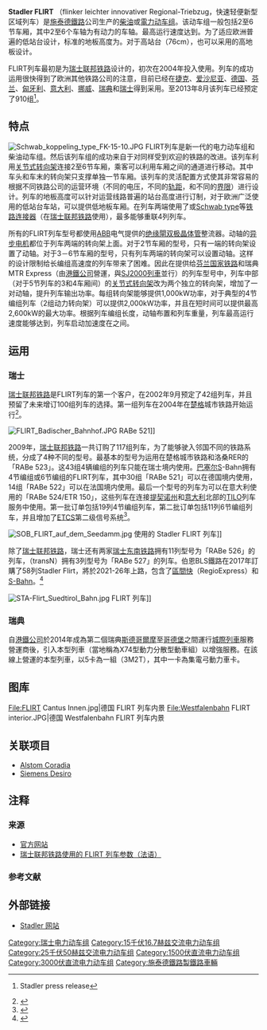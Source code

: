 {{noteTA
|1=zh-tw:電聯車;zh-hk:電動客車;zh-cn:电力动车组;
|2=zh-tw:車廂;zh-hk:車卡;zh-cn:车厢;
|G1=單位
|G2=地名
|G3=電子學
|G4=Railway
|3=zh-tw:動力分散式;zh-cn:动车组;
|4=zh-tw:柴聯車;zh-cn:柴油动车组;
|5=zh-tw:月台;zh-hk:月台;zh-hans:站台
|6=zh-tw:公司;zh-cn:运营商;
|7=zh-tw:車廠;    zh-cn:制造商;
|8=zh-cn:營運商;  zh-tw:鐵路公司;
}}

{{鐵路車輛
|車輛名稱=Stadler FLIRT 列车
|圖像=Zurich 2011 646.jpg
|圖像說明=一列停靠在苏黎世机场站的 Stadler FLIRT 列车
|類型=[[电力动车组|电力动车组]]、[[柴油动车组|柴油动车组]]
|型號=瑞士联邦铁路 RABe 521 型电力动车组<br />瑞士联邦铁路 RABe 522 型电力动车组<br />瑞士联邦铁路 RABe 523 型电力动车组<br />瑞士联邦铁路 RABe 524 型电力动车组<br />瑞士联邦铁路 RABe 526 型电力动车组<br />瑞士联邦铁路 RABe 527 型电力动车组<br />德国铁路 429 型电力动车组
|原產國={{SWI}}
|製造=[[施泰德鐵路|施泰德鐵路]]
|訂單編號=
|車輛編號= 
|製造年份= 2004年~今
|投入服務=
|用戶=[[瑞士联邦铁路|瑞士联邦铁路]]、[[德国铁路|德国铁路]]、[[芬兰铁路|芬兰铁路]]、[[挪威国家铁路|挪威国家铁路]]、[[港鐵公司|MTR Nordic]]等
|產量=
|衍生自=
|衍生型=
|輛數= 3、4、5或6卡一列
|編組=2M2T、2M3T、3M2T或2M4T
|營運最高速度=160
|設計最高速度=200
|試驗最高速度=
|起動加速度= {{convert|0.8|and|1.2|m/s2|ft/s2|abbr=on}}
|減速度（正常）=
|減速度（緊急）=
|載客量=
|編組載客量=
|編組長度=
|全長=42006-106278
|全闊=2820 – 2880 mm
3200 mm (NSB)
3480 mm (Flirt G)
|全高=4185 mm
4120 mm (Flirt 3)
|車輛重量=
|編組總重量=76-206
|軸重=
|軸距=
|軌距={{Track gauge|sg|allk=on}}<br />{{Track gauge|1524mm|allk=on}}
|輪徑=
|轉向架=[[关节式转向架|关节式转向架]]
|車身物料=
|電化方式=AC 15kV 16.7Hz<br />AC 25kV 50Hz<br />DC 1.5kV<br />DC 3kV
|傳動方式=
|牽引電動機=
|電動機輸出=
|編組輸出=
|傳動比=
|控制裝置=
|驅動裝置=
|變速段數=
|制動方式=
|保安裝置=
|全寬備註=
}}

'''Stadler FLIRT''' （flinker leichter innovativer Regional-Triebzug，快速轻便新型区域列车）是[[施泰德鐵路|施泰德鐵路]]公司生产的[[柴油|柴油]]或[[電力|電力]][[動力分散式列車|动车组]]{{le|軌道車|railcars}}。该动车组一般包括2至6节车厢，其中2至6个车轴为有动力的车轴。最高运行速度达到{{convert|200|km/h|abbr=on}}。为了适应欧洲普遍的低站台设计，标准的地板高度为{{convert|57|cm}}。对于高站台（76cm），也可以采用{{convert|78|cm}}的高地板设计。

FLIRT列车最初是为[[瑞士联邦铁路|瑞士联邦铁路]]设计的，初次在2004年投入使用。列车的成功运用很快得到了欧洲其他铁路公司的注意，目前已经在[[捷克|捷克]]、[[爱沙尼亚|爱沙尼亚]]、[[德国|德国]]、[[芬兰|芬兰]]、[[匈牙利|匈牙利]]、[[意大利|意大利]]、[[挪威|挪威]]、[[瑞典|瑞典]]和[[瑞士|瑞士]]得到采用。至2013年8月该列车已经预定了910组<ref>{{cite web |url=http://www.stadlerrail.com/en/news/2013/08/26/production-of-the-first-flirt-train-for-odz-agglom/ |title=存档副本 |accessdate=2015-01-30 |deadurl=yes |archiveurl=https://web.archive.org/web/20150924105636/http://www.stadlerrail.com/en/news/2013/08/26/production-of-the-first-flirt-train-for-odz-agglom/ |archivedate=2015-09-24 }} Stadler press release</ref>。

==特点==
[[File:Schwab_koppeling_type_FK-15-10.JPG|thumb]]
FLIRT列车是新一代的电力动车组和柴油动车组。然后该列车组的成功来自于对同样受到欢迎的{{tsl|en|Stadler GTW}}铁路的改进。该列车利用[[关节式转向架|关节式转向架]]连接2至6节车厢，乘客可以利用车厢之间的通道进行移动。其中车头和车末的转向架只支撑单独一节车厢。该列车的灵活配置方式使其非常容易的根据不同铁路公司的运营环境（不同的电压，不同的[[轨距|轨距]]，和不同的[[界限|界限]]）进行设计。列车的地板高度可以针对运营线路普遍的站台高度进行订制，对于欧洲广泛使用的低站台车站，可以提供低地板车厢。在列车两端使用了{{le|Scharfenberg自动车钩|Scharfenberg coupler}}或[[Schwab_type|Schwab type]]等[[铁路连接器|铁路连接器]]（在[[瑞士联邦铁路|瑞士联邦铁路]]使用），最多能够重联4列列车。

所有的FLIRT列车型号都使用[[ABB|ABB]]电气提供的[[绝缘閘双极晶体管|绝缘閘双极晶体管]]整流器。动轴的[[异步电机|异步电机]]都位于列车两端的转向架上面。对于2节车厢的型号，只有一端的转向架设置了动轴。对于3－6节车厢的型号，只有列车两端的转向架可以设置动轴。这样的设计限制给长编组高速度的列车带来了困难。因此在提供给[[芬兰国家铁路|芬兰国家铁路]]和瑞典MTR Express（由[[港鐵公司|港鐵公司]]營運，與[[SJ2000列車|SJ2000列車]]並行）的列车型号中，列车中部（对于5节列车的3和4车厢间）的[[关节式转向架|关节式转向架]]改为两个独立的转向架，增加了一对动轴，提升列车输出功率。每组转向架能够提供1,000kW功率，对于典型的4节编组列车（2组动力转向架）可以提供2,000kW功率，并且在短时间可以提供最高2,600kW的最大功率。根据列车编组长度，动轴布置和列车重量，列车最高运行速度能够达到{{convert|200|km/h|abbr=on}}，列车启动加速度在{{convert|0.8|-|1.2|m/s2|ft/s2|abbr=on}}之间。

==运用==

===瑞士===

[[瑞士联邦铁路|瑞士联邦铁路]]是FLIRT列车的第一个客户，在2002年9月预定了42组列车，并且预留了未来增订100组列车的选择。第一组列车在2004年在[[楚格|楚格]]城市铁路开始运行<ref>{{cite press release |title=Ein FLIRT für die Stadt Zug und die S-Bahn Basel |publisher=[[Stadler_Rail|Stadler Rail]] |date=27 September 2002 |url=http://www.stadlerrail.com/de/medien/2002/09/27/ein-flirt-fur-die-stadt-zug-und-die-s-bahn-basel/ |language=de |accessdate=29 November 2009 |deadurl=yes |archiveurl=https://web.archive.org/web/20110606044126/http://www.stadlerrail.com/de/medien/2002/09/27/ein-flirt-fur-die-stadt-zug-und-die-s-bahn-basel/ |archivedate=2011年6月6日 }}</ref>。

[[File:FLIRT_Badischer_Bahnhof.JPG|thumb]] RABe 521]]

2009年，[[瑞士联邦铁路|瑞士联邦铁路]]一共订购了117组列车，为了能够驶入邻国不同的铁路系统，分成了4种不同的型号。最基本的型号为运用在楚格城市铁路和洛桑RER的「RABe 523」。这43组4辆编组的列车只能在瑞士境内使用。[[巴塞尔|巴塞尔]]S-Bahn拥有4节编组或6节编组的FLIRT列车，其中30组「RABe 521」可以在德国境内使用，14组「RABe 522」可以在法国境内使用。最后一个型号的列车为可以在意大利使用的「RABe 524/ETR 150」，这些列车在连接[[提契诺州|提契诺州]]和[[意大利|意大利]]北部的[[TILO|TILO]]列车服务中使用。第一批订单包括19列4节编组列车，第二批订单包括11列6节编组列车，并且增加了[[ETCS|ETCS]]第二级信号系统<ref name="Bruno Lämmli">{{cite web |url=http://lokifahrer.ch/Lokomotiven/Loks-SBB/SBB_RABe_523.htm |title=SBB CFF FFS RABe 521 - 524 |accessdate=29 November 2009 |author=Bruno Lämmli |language=de |deadurl=yes |archiveurl=https://web.archive.org/web/20090301013241/http://www.lokifahrer.ch/Lokomotiven/Loks-SBB/SBB_RABe_523.htm |archivedate=2009年3月1日 }}</ref>。

[[File:SOB_FLIRT_auf_dem_Seedamm.jpg|thumb]] 使用的 Stadler FLIRT 列车]]

除了[[瑞士联邦铁路|瑞士联邦铁路]]，瑞士还有两家[[瑞士东南铁路|瑞士东南铁路]]拥有11列型号为「RABe 526」的列车，{{tsl|fr|Transports Régionaux Neuchâtelois|納沙泰爾鐵路}}（transN）拥有3列型号为「RABe 527」的列车。伯恩BLS鐵路在2017年訂購了58列Stadler Flirt，將於2021-26年上路，包含了[[區域鐵路|區間快]]（RegioExpress）和[[S-Bahn|S-Bahn]]。<ref>{{cite web | url=http://www.railwaygazette.com/news/traction-rolling-stock/single-view/view/bls-selects-stadler-for-its-largest-rolling-stock-order.html | title=BLS selects Stadler for its largest rolling stock order | publisher=Railway Gazette International | date=2017-05-02 | accessdate=2019-09-02 | archive-date=2020-11-12 | archive-url=https://web.archive.org/web/20201112011846/https://www.railwaygazette.com/news/traction-rolling-stock/single-view/view/bls-selects-stadler-for-its-largest-rolling-stock-order.html | dead-url=no }}</ref>

[[File:STA-Flirt_Suedtirol_Bahn.jpg|thumb]] FLIRT 列车]]

===瑞典===
自[[港鐵公司|港鐵公司]]於2014年成為第二個瑞典[[斯德哥爾摩|斯德哥爾摩]]至[[哥德堡|哥德堡]]之間運行[[城際列車|城際列車]]服務營運商後，引入本型列車（當地稱為X74型動力分散型動車組）以增強服務。在該線上營運的本型列車，以5卡為一組（3M2T），其中一卡為集電弓動力車卡。

==图库==
<gallery>
File:FLIRT Cantus Innen.jpg|德国 FLIRT 列车内景
File:Westfalenbahn FLIRT interior.JPG|德国 Westfalenbahn FLIRT 列车内景
</gallery>

==关联项目==
*[[Alstom_Coradia|Alstom Coradia]]
*[[Siemens_Desiro|Siemens Desiro]]

==注释==

===来源===
* [https://web.archive.org/web/20091212175956/http://www.stadlerrail.com/en/vehicles/flirt/ 官方网站]
* [http://documents.epfl.ch/users/a/al/allenbac/www/documents/Fich0321.pdf 瑞士联邦铁路使用的 FLIRT 列车参数（法语）] {{Wayback|url=http://documents.epfl.ch/users/a/al/allenbac/www/documents/Fich0321.pdf |date=20210711112833 }}

===参考文献===
{{Reflist|2}}

==外部链接==
{{commons category}}
* [https://web.archive.org/web/20091212175956/http://www.stadlerrail.com/en/vehicles/flirt/ Stadler 网站]

[[Category:瑞士电力动车组|Category:瑞士电力动车组]]
[[Category:15千伏16.7赫兹交流电力动车组|Category:15千伏16.7赫兹交流电力动车组]]
[[Category:25千伏50赫兹交流电力动车组|Category:25千伏50赫兹交流电力动车组]]
[[Category:1500伏直流电力动车组|Category:1500伏直流电力动车组]]
[[Category:3000伏直流电力动车组|Category:3000伏直流电力动车组]]
[[Category:施泰德鐵路製鐵路車輛|Category:施泰德鐵路製鐵路車輛]]